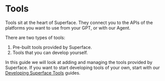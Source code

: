 
# Tools

Tools sit at the heart of Superface. They connect you to the APIs of the platforms you want to use from your GPT, or with our Agent.

There are two types of tools:

1. Pre-built tools provided by Superface.
2. Tools that you can develop yourself.

In this guide we will look at adding and managing the tools provided by Superface. If you want to start developing tools of your own, start with our [Developing Superface Tools](../develop/index.mdx) guides.

<DocCardList />
